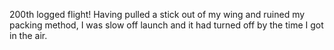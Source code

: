 200th logged flight!  Having pulled a stick out of my wing and ruined my packing method, I was slow off launch and it had turned off by the time I got in the air.
